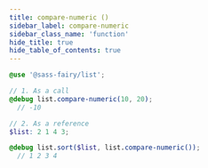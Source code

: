 ```yaml
---
title: compare-numeric ()
sidebar_label: compare-numeric
sidebar_class_name: 'function'
hide_title: true
hide_table_of_contents: true
---
```


<DocPage fieldName="compare-numeric" fieldType="function" spec={Spec}><CompareLogicCallout /></DocPage>

```scss
@use '@sass-fairy/list';

// 1. As a call
@debug list.compare-numeric(10, 20);
  // -10

// 2. As a reference
$list: 2 1 4 3;

@debug list.sort($list, list.compare-numeric());
  // 1 2 3 4
```
